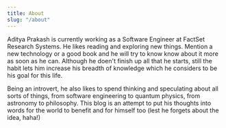 ```yaml
---
title: About
slug: "/about"
---
```



Aditya Prakash is currently working as a Software Engineer at FactSet Research Systems. He likes reading and exploring new things. Mention a new technology or a good book and he will try to know know about it more as soon as he can. Although he doen't finish up all that he starts, still the habit lets him increase his breadth of knowledge which he considers to be his goal for this life.

Being an introvert, he also likes to spend thinking and speculating about all sorts of things, from software engineering to quantum physics, from astronomy to philosophy. This blog is an attempt to put his thoughts into words for the world to benefit and for himself too (lest he forgets about the idea, haha!)

